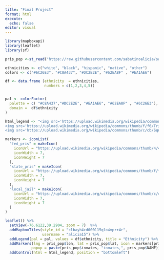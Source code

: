 ---
title: "Final Project"
format: html
execute:
  echo: false
editor: visual
---


```{r message = FALSE, warning= FALSE}

library(mapboxapi)
library(leaflet)
library(sf)

pris_pop <-st_read("https://raw.githubusercontent.com/sabatinoalicia/sabatinoalicia.github.io/main/data/md_prisons.geojson", quiet= TRUE)

ethnicities <- c("white", "black", "hispanic", "native", "other")
colors <- c("#6C26E3", "#C8A437", "#DC2E2E", "#62EA8F" , "#EA1AE6")

df <- data.frame (ethnicity  = ethnicities,
                  numbers = c(1,2,3,4,5))


pal <- colorFactor(
  palette = c( "#C8A437","#DC2E2E", "#EA1AE6", "#62EA8F" , "#6C26E3"),
  domain =  df$ethnicity
)

html_legend <- "<img src='https://upload.wikimedia.org/wikipedia/commons/thumb/4/4c/Circle_Grey_Solid.svg/1200px-Circle_Grey_Solid.svg.png'width='7' height='7'> federal prison<br/>
<img src='https://upload.wikimedia.org/wikipedia/commons/thumb/f/f6/Triangle_gray.svg/1200px-Triangle_gray.svg.png' width='7' height='7'> state prison<br/>
<img src='https://upload.wikimedia.org/wikipedia/commons/thumb/c/cb/Square_gray.svg/1200px-Square_gray.svg.png' width='7' height='7'> local jail"

markers <- iconList(
  "fed_pris" = makeIcon(
    iconUrl = "https://upload.wikimedia.org/wikipedia/commons/thumb/4/4c/Circle_Grey_Solid.svg/1200px-Circle_Grey_Solid.svg.png",
    iconWidth = 7,
    iconHeight = 7
  ),
  "state_pris" = makeIcon(
    iconUrl = "https://upload.wikimedia.org/wikipedia/commons/thumb/f/f6/Triangle_gray.svg/1200px-Triangle_gray.svg.png",
    iconWidth = 7,
    iconHeight = 7
  ),
  "local_jail" = makeIcon(
    iconUrl = "https://upload.wikimedia.org/wikipedia/commons/thumb/c/cb/Square_gray.svg/1200px-Square_gray.svg.png",
    iconWidth = 7,
    iconHeight = 7
  )
)

leaflet() %>%
  setView(-76.6122,39.2904, zoom = 7)  %>%
  addMapboxTiles(style_id = "clbayh4cd000115qlo4mprr4r",
                 username = "alicia15") %>%
  addLegend(pal = pal, values = df$ethnicity, title = "Ethnicity") %>%
  addMarkers(lng = pris_pop$lon, lat = pris_pop$lat, icon = markers[pris_pop$type],
            popup = paste(pris_pop$inmates, "inmates,", pris_pop$NAME)) %>%
  addControl(html = html_legend, position = "bottomleft")

```
